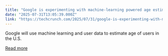 ```yaml
---
title: "Google is experimenting with machine-learning powered age estimation tech in the U.S."
date: "2025-07-31T13:05:39.000Z"
link: "https://techcrunch.com/2025/07/31/google-is-experimenting-with-machine-learning-powered-age-estimation-tech-in-the-u-s/"
---
```


Google will use machine learning and user data to estimate age of users in the U.S.

[Read more](https://techcrunch.com/2025/07/31/google-is-experimenting-with-machine-learning-powered-age-estimation-tech-in-the-u-s/)
